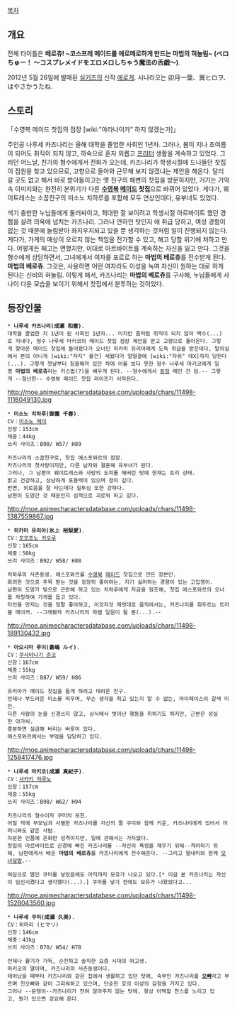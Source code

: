 [[목차]]

== 개요 ==
전체 타이틀은 '''베로츄! ~코스프레 메이드를 에로메로하게 만드는 마법의 혀놀림~ (ベロちゅー！ ～コスプレメイドをエロメロしちゃう魔法の舌戯～)'''.

2012년 5월 26일에 발매된 [[실키즈]]의 신작 [[에로게]]. 시나리오는 卯月一葉、巽ヒロヲ、はやさかうたね.

== 스토리 ==
「수영복 메이드 찻집의 점장 [wiki:"야라나이카" 하지 않겠는가]」

주인공 나루세 카즈나리는 올해 대학을 졸업한 사회인 1년차.
그러나, 봄이 지나 초여름이 되어도 취직이 되지 않고, 하숙으로 혼자 외롭고 [[프리터]] 생활을 계속하고 있었다.
그러던 어느날, 친가의 형수에게서 전화가 오는데, 카즈나리가 학생시절에 드나들던 찻집이 점원을 찾고 있으므로, 고향으로 돌아와 근무해 보지 않겠냐는 제안을 해온다.
달리 갈 곳도 없고 해서 바로 받아들이고는 옛 친구의 해변의 찻집을 방문하지만, 거기는 기억 속 이미지와는 완전히 분위기가 다른 '''[[수영복]] [[메이드]] 찻집'''으로 바뀌어 있었다.
게다가, 웨이트레스는 소꿉친구의 미소노 치하루를 포함해 모두 연상인데다, 유부녀도 있었다.

색기 충만한 누님들에게 둘러싸이고, 최대한 잘 보이려고 학생시절 아르바이트 했던 경험을 살려 의욕에 넘치는 카즈나리.
그러나 연하인 탓인지 애 취급 당하고, 여성 경험이 없는 것 때문에 놀림받아 좌지우지되고 있을 뿐 생각하는 것처럼 일이 진행되지 않는다.
게다가, 가게의 매상이 오르지 않는 책임을 전가할 수 있고, 해고 당할 위기에 처하고 만다.
어떻게든 해고는 면했지만, 이대로 아르바이트를 계속하는 자신을 잃고 만다.
그것을 형수에게 상담하면서, 그녀에게서 여자를 포로로 하는 '''마법의 베로츄'''를 전수받게 된다.
'''마법의 베로츄'''. 그것은, 사용하면 어떤 여자라도 이성을 녹여 자신이 원하는 대로 하게 된다는 신비의 혀놀림.
이렇게 해서, 카즈나리는 '''마법의 베로츄'''를 구사해, 누님들에게 사나이 다운 모습을 보이기 위해서 찻집에서 분투하는 것이었다.

== 등장인물 ==
 * '''나루세 카즈나리(成瀬 和憲)'''.
 대학을 졸업한 지 1년이 된 사회인 1년차... 이지만 좀처럼 취직이 되지 않아 백수(...)로 지내다, 형수 나루세 마키코의 메이드 찻집 점장 제안을 받고 고향으로 돌아온다. 그렇게 찾아온 메이드 찻집에 들어왔다가 오너인 히카미 유리아에게 도둑 취급을 받은데다, 탈의실에서 본의 아니게 [wiki:"자지" 물건] 세웠다가 얼떨결에 [wiki:"자위" 대X]까지 당한다(...). 그렇게 첫날부터 침울해져 있던 차에 이를 보다 못한 형수 나루세 마키코에게 일명 '''마법의 베로츄'''라는 키스법(?)을 배우게 된다. --형수에게서 [[동정]] 떼인 건 덤.-- 그렇게 --험난한-- 수영복 메이드 찻집 라이프가 시작된다.

http://moe.animecharactersdatabase.com/uploads/chars/11498-1116049130.jpg
 * '''미소노 치하루(御薗 千春)'''.
 CV：[[미소노 메이]]
 신장：153cm
 체중：44kg
 쓰리 사이즈：B90/ W57/ H89

 카즈나리의 소꿉친구로, 찻집 에스포와르의 점장.
 카즈나리의 첫사랑이지만, 다른 남자와 결혼해 유부녀가 된다.
 그러나, 그 남편이 웨이트레스와 사랑의 도피를 해버린 탓에 현재는 프리 상태.
 밝고 건강하고, 상냥하게 포용력이 있으며 정이 깊다.
 반면, 외로움을 잘 타는데다 질투심 또한 강하다.
 남편이 도망간 것 때문인지 심적으로 괴로워 하고 있다.

http://moe.animecharactersdatabase.com/uploads/chars/11498-1387559867.jpg
 * '''히카미 유리아(氷上 裕梨愛)'''.
 CV：[[모모조노 카오루]]
 신장：165cm
 체중：50kg
 쓰리 사이즈：B92/ W58/ H88

 치하루의 사촌동생. 에스포와르를 [[수영복]] [[메이드]] 찻집으로 만든 장본인.
 화려한 것으로 주목 받는 것을 굉장히 좋아하는, 지기 싫어하는 경향이 있는 고집쟁이.
 남편이 도망가 빚으로 곤란해 하고 있는 치하루에게 자금을 원조해, 찻집 에스포와르의 오너를 자칭하여 가게를 돕고 있다.
 타인을 만지는 것을 정말 좋아하고, 이것저것 제멋대로 움직여서는, 카즈나리를 휘두르는 트러블 메이커. --그래봤자 카즈나리의 하렘 일원이 될 뿐(...).--

http://moe.animecharactersdatabase.com/uploads/chars/11498-189130432.jpg
 * '''아오시마 루이(蒼嶋 ルイ)'''.
 CV：[[쿠사야나기 준코]]
 신장：167cm
 체중：55kg
 쓰리 사이즈：B87/ W59/ H86

 유리아가 메이드 찻집을 돕게 하려고 데려온 친구.
 언제나 부드러운 미소를 띄우며, 무슨 생각을 하고 있는지 알 수 없는, 마이페이스의 갈색 미인.
 다른 사람의 눈을 신경쓰지 않고, 상식에서 벗어난 행동을 취하기도 하지만, 근본은 성실한 아가씨.
 흥분하면 실금해 버리는 버릇이 있다.
 에스포와르에서는 부엌을 담당하고 있다.

http://moe.animecharactersdatabase.com/uploads/chars/11498-1258417476.jpg
 * '''나루세 마키코(成瀬 真紀子)'''.
 CV：[[사카키 하루노]]
 신장：157cm
 체중：55kg
 쓰리 사이즈：B98/ W62/ H94

 카즈나리의 형수이자 쿠미의 모친.
 어릴 적에 부모님과 사별한 카즈나리를 자신의 딸 쿠미와 함께 키운, 카즈나리에게 있어서 어머니와도 같은 사람.
 차분한 인품에 온화한 성격이지만, 일에 관해서는 가차없다.
 찻집의 아르바이트로 곤경에 빠진 카즈나리를 --자신의 욕정을 채우기 위해--격려하기 위해, 남편에게서 배운 '''마법의 베로츄'''를 카즈나리에게 전수해준다. --그리고 딸내미와 함께 [[모녀덮밥]].--

 여담으로 딸인 쿠미를 낳았음에도 아직까지 모유가 나오고 있다.[* 이걸 본 카즈나리는 자신이 임신시켰다고 생각했다(...).] 쿠미를 낳기 전에도 모유가 나왔었다고...

http://moe.animecharactersdatabase.com/uploads/chars/11498-1528043560.jpg
 * '''나루세 쿠미(成瀬 久美)'''.
 CV：히마리 (ヒマリ)
 신장：146cm
 체중：43kg
 쓰리 사이즈：B70/ W54/ H78

 언제나 활기가 가득, 순진하고 솔직한 요즘 시대의 여고생.
 마키코의 딸이며, 카즈나리의 사촌동생이다.
 태어났을 때부터 카즈나리와 같은 집에서 생활하고 있던 탓에, 숙부인 카즈나리를 '''[[오빠]]'''라고 부르며 친오빠와 같이 그리워하고 있으며, 단순한 호의 이상의 감정을 가지고 있다.
 그러나 --둔탱이--카즈나리가 전혀 알아주지 않는 탓에, 항상 어택할 찬스를 노리고 있고, 뭔가 있으면 강요해 온다. 
